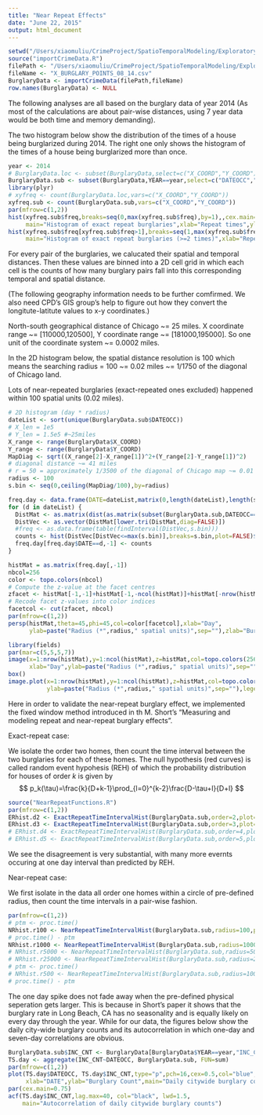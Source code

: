 ```yaml
---
title: "Near Repeat Effects"
date: "June 22, 2015"
output: html_document
---
```


```r
setwd("/Users/xiaomuliu/CrimeProject/SpatioTemporalModeling/ExploratoryAnalysis/BurglaryAnalysis/")
source("importCrimeData.R")
filePath <- "/Users/xiaomuliu/CrimeProject/SpatioTemporalModeling/ExploratoryAnalysis/CPD_DWH/"
fileName <- "X_BURGLARY_POINTS_08_14.csv"
BurglaryData <- importCrimeData(filePath,fileName)
row.names(BurglaryData) <- NULL
```

The following analyses are all based on the burglary data of year 2014 (As most of the calculations are about pair-wise distances, using 7 year data would be both time and memory demanding).

The two histogram below show the distribution of the times of a house being burglarized during 2014. The right one only shows the histogram of the times of a house being burglarized more than once.

```r
year <- 2014
# BurglaryData.loc <- subset(BurglaryData,select=c("X_COORD","Y_COORD"))
BurglaryData.sub <- subset(BurglaryData,YEAR==year,select=c("DATEOCC","X_COORD","Y_COORD"))
library(plyr)
# xyfreq <- count(BurglaryData.loc,vars=c("X_COORD","Y_COORD"))
xyfreq.sub <- count(BurglaryData.sub,vars=c("X_COORD","Y_COORD")) 
par(mfrow=c(1,2))
hist(xyfreq.sub$freq,breaks=seq(0,max(xyfreq.sub$freq),by=1),,cex.main=0.75,
     main="Histogram of exact repeat burglaries",xlab="Repeat times",ylab="Counts")
hist(xyfreq.sub$freq[xyfreq.sub$freq>1],breaks=seq(1,max(xyfreq.sub$freq),by=1),cex.main=0.75,
     main="Histogram of exact repeat burglaries (>=2 times)",xlab="Repeat times",ylab="Counts")
```

For every pair of the burglaries, we calucated their spatial and temporal distances. Then these values are binned into a 2D cell grid in which each cell is the counts of how many burglary pairs fall into this corresponding temporal and spatial distance. 

(The following geography information needs to be further comfirmed. We also need CPD's GIS group's help to figure out how they convert the longitute-latitute values to x-y coordinates.)

North-south geographical distance of Chicago ~= 25 miles. X coordinate range ~= [110000,120500], Y coordinate range ~= [181000,195000]. So one unit of the coordinate system ~= 0.0002 miles.

In the 2D histogram below, the spatial distance resolution is 100 which means the searching radius = 100 ~= 0.02 miles ~= 1/1750 of the diagonal of Chicago land. 

Lots of near-repeated burglaries (exact-repeated ones excluded) happened within 100 spatial units (0.02 miles). 

```r
# 2D histogram (day * radius)
dateList <- sort(unique(BurglaryData.sub$DATEOCC))
# X_len = 1e5
# Y_len = 1.5e5 #~25miles
X_range <- range(BurglaryData$X_COORD)
Y_range <- range(BurglaryData$Y_COORD)
MapDiag <- sqrt((X_range[2]-X_range[1])^2+(Y_range[2]-Y_range[1])^2)
# diagonal distance ~= 41 miles
# r = 50 = approximately 1/3500 of the diagonal of Chicago map ~= 0.01 miles
radius <- 100 
s.bin <- seq(0,ceiling(MapDiag/100),by=radius)

freq.day <- data.frame(DATE=dateList,matrix(0,length(dateList),length(s.bin)-1))
for (d in dateList) {
  DistMat <- as.matrix(dist(as.matrix(subset(BurglaryData.sub,DATEOCC==d,select=c("X_COORD","Y_COORD")))))
  DistVec <- as.vector(DistMat[lower.tri(DistMat,diag=FALSE)])
  #freq <- as.data.frame(table(findInterval(DistVec,s.bin)))
  counts <- hist(DistVec[DistVec<=max(s.bin)],breaks=s.bin,plot=FALSE)$counts
  freq.day[freq.day$DATE==d,-1] <- counts
}

histMat = as.matrix(freq.day[,-1])
nbcol=256
color <- topo.colors(nbcol)
# Compute the z-value at the facet centres
zfacet <- histMat[-1,-1]+histMat[-1,-ncol(histMat)]+histMat[-nrow(histMat),-1]+histMat[-nrow(histMat),-ncol(histMat)]
# Recode facet z-values into color indices
facetcol <- cut(zfacet, nbcol)
par(mfrow=c(1,2))
persp(histMat,theta=45,phi=45,col=color[facetcol],xlab="Day",
      ylab=paste("Radius (*",radius," spatial units)",sep=""),zlab="Burglary Counts")

library(fields)
par(mar=c(5,5,5,7)) 
image(x=1:nrow(histMat),y=1:ncol(histMat),z=histMat,col=topo.colors(256),
      xlab="Day",ylab=paste("Radius (*",radius," spatial units)",sep=""))
box()
image.plot(x=1:nrow(histMat),y=1:ncol(histMat),z=histMat,col=topo.colors(256),xlab="Day",
           ylab=paste("Radius (*",radius," spatial units)",sep=""),legend.only=TRUE,legend.width=0.6)
```

Here in order to validate the near-repeat burglary effect, we implemented the fixed window method introduced in th M. Short's "Measuring and modeling repeat and near-repeat burglary effects". 

Exact-repeat case:

We isolate the order two homes, then count the time interval between the two burglaries for each of these homes. The null hypothesis (red curves) is called random event hypohesis (REH) of which the probability distribution for houses of order $k$ is given by
$$
p_k(\tau)=\frac{k}{D+k-1}\prod_{l=0}^{k-2}\frac{D-\tau+l}{D+l}
$$

```r
source("NearRepeatFunctions.R")
par(mfrow=c(1,2))
ERhist.d2 <- ExactRepeatTimeIntervalHist(BurglaryData.sub,order=2,plot=TRUE,REH=TRUE,cex.main=0.6)
ERhist.d3 <- ExactRepeatTimeIntervalHist(BurglaryData.sub,order=3,plot=TRUE,REH=TRUE,cex.main=0.6)
# ERhist.d4 <- ExactRepeatTimeIntervalHist(BurglaryData.sub,order=4,plot=TRUE,REH=TRUE,cex.main=0.75)
# ERhist.d5 <- ExactRepeatTimeIntervalHist(BurglaryData.sub,order=5,plot=TRUE,REH=TRUE,cex.main=0.75)
```
We see the disagreement is very substantial, with many more evernts occuring at one day interval than predicted by REH.

Near-repeat case:

We first isolate in the data all order one homes within a circle of pre-defined radius, then count the time intervals in a pair-wise fashion.
```r
par(mfrow=c(1,2))
# ptm <- proc.time()
NRhist.r100 <- NearRepeatTimeIntervalHist(BurglaryData.sub,radius=100,plot=TRUE,REH=TRUE,cex.main=0.6) # 0.02 miles
# proc.time() - ptm
NRhist.r1000 <- NearRepeatTimeIntervalHist(BurglaryData.sub,radius=1000,plot=TRUE,REH=TRUE,cex.main=0.6) # 0.2 miles
# NRhist.r5000 <- NearRepeatTimeIntervalHist(BurglaryData.sub,radius=5000,plot=TRUE,REH=TRUE,cex.main=0.75) # 1 mile
# NRhist.r25000 <- NearRepeatTimeIntervalHist(BurglaryData.sub,radius=25000,plot=TRUE,REH=TRUE,cex.main=0.75) # 5 miles
# ptm <- proc.time()
# NRhist.r500 <- NearRepeatTimeIntervalHist(BurglaryData.sub,radius=1000,plot=TRUE,REH=TRUE,cex.main=0.75)
# proc.time() - ptm
```
 
The one day spike does not fade away when the pre-defined physical seperation gets larger. This is because in Short's paper it shows that the burglary rate in Long Beach, CA has no seasonality and is equally likely on every day through the year. While for our data, the figures below show the daily city-wide burglary counts and its autocorrelation in which one-day and seven-day correlations are obvious.

```r
BurglaryData.sub$INC_CNT <- BurglaryData[BurglaryData$YEAR==year,"INC_CNT"]
TS.day <- aggregate(INC_CNT~DATEOCC, BurglaryData.sub, FUN=sum)
par(mfrow=c(1,2))
plot(TS.day$DATEOCC, TS.day$INC_CNT,type="p",pch=16,cex=0.5,col="blue",
     xlab="DATE",ylab="Burglary Count",main="Daily citywide burglary counts",cex.main=0.75)
par(cex.main=0.75)
acf(TS.day$INC_CNT,lag.max=40, col="black", lwd=1.5,
    main="Autocorrelation of daily citywide burglary counts")
```